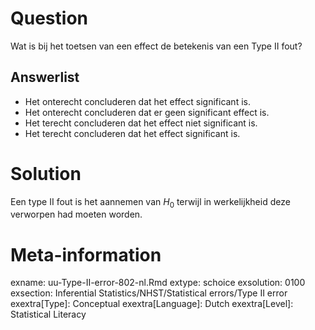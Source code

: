 Question
========
Wat is bij het toetsen van een effect de betekenis van een Type II fout?

  
Answerlist
----------
* Het onterecht concluderen dat het effect significant is.
* Het onterecht concluderen dat er geen significant effect is. 
* Het terecht concluderen dat het effect niet significant is.
* Het terecht concluderen dat het effect significant is.





Solution
========
Een type II fout is het aannemen van $H_0$ terwijl in werkelijkheid deze verworpen had moeten worden.  


Meta-information
================
exname: uu-Type-II-error-802-nl.Rmd
extype: schoice
exsolution: 0100
exsection: Inferential Statistics/NHST/Statistical errors/Type II error
exextra[Type]: Conceptual
exextra[Language]: Dutch
exextra[Level]: Statistical Literacy
